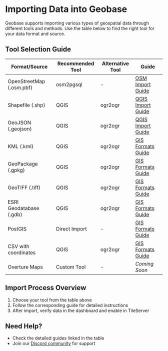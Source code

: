 # Importing Data into Geobase

Geobase supports importing various types of geospatial data through different tools and methods. Use the table below to find the right tool for your data format and source.

## Tool Selection Guide

| Format/Source | Recommended Tool | Alternative Tool | Guide |
|--------------|------------------|------------------|-------|
| OpenStreetMap (.osm.pbf) | osm2pgsql | - | [OSM Import Guide](./sources/osm2pgsql.mdx) |
| Shapefile (.shp) | QGIS | ogr2ogr | [QGIS Import Guide](../guides/gis-analyst/importing-from-qgis.mdx) |
| GeoJSON (.geojson) | QGIS | ogr2ogr | [QGIS Import Guide](../guides/gis-analyst/importing-from-qgis.mdx) |
| KML (.kml) | QGIS | ogr2ogr | [GIS Formats Guide](./formats/gis-formats.mdx) |
| GeoPackage (.gpkg) | QGIS | ogr2ogr | [GIS Formats Guide](./formats/gis-formats.mdx) |
| GeoTIFF (.tiff) | QGIS | ogr2ogr | [GIS Formats Guide](./formats/gis-formats.mdx) |
| ESRI Geodatabase (.gdb) | QGIS | ogr2ogr | [GIS Formats Guide](./formats/gis-formats.mdx) |
| PostGIS | Direct Import | - | [GIS Formats Guide](./formats/gis-formats.mdx) |
| CSV with coordinates | QGIS | ogr2ogr | [GIS Formats Guide](./formats/gis-formats.mdx) |
| Overture Maps | Custom Tool | - | _Coming Soon_ |


## Import Process Overview

1. Choose your tool from the table above
2. Follow the corresponding guide for detailed instructions
3. After import, verify data in the dashboard and enable in TileServer

## Need Help?

- Check the detailed guides linked in the table
- Join our [Discord community](https://geobase.app/discord) for support
